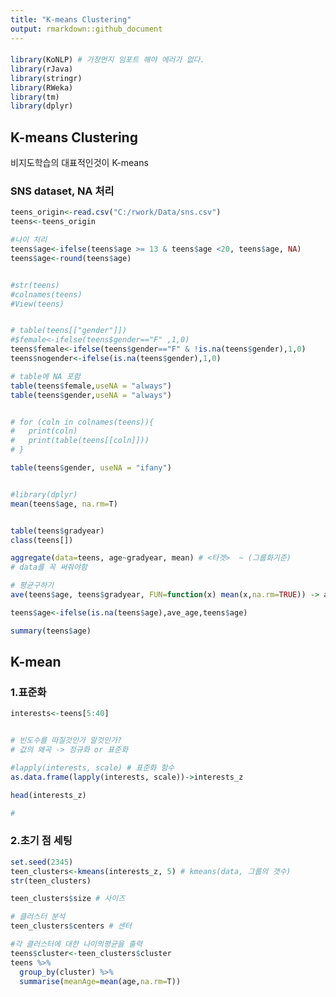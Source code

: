 ```yaml
---
title: "K-means Clustering"
output: rmarkdown::github_document
---
```


#### 

```r
library(KoNLP) # 가장먼지 임포트 해야 에러가 없다. 
library(rJava)
library(stringr)
library(RWeka)
library(tm)
library(dplyr)
```


## K-means Clustering

비지도학습의 대표적인것이 K-means


### SNS dataset, NA 처리 
```r
teens_origin<-read.csv("C:/rwork/Data/sns.csv")
teens<-teens_origin

#나이 처리
teens$age<-ifelse(teens$age >= 13 & teens$age <20, teens$age, NA)
teens$age<-round(teens$age)


#str(teens)
#colnames(teens)
#View(teens)


# table(teens[["gender"]])
#$female<-ifelse(teens$gender=="F" ,1,0)
teens$female<-ifelse(teens$gender=="F" & !is.na(teens$gender),1,0)
teens$nogender<-ifelse(is.na(teens$gender),1,0)

# table에 NA 포함
table(teens$female,useNA = "always")
table(teens$gender,useNA = "always")


# for (coln in colnames(teens)){
#   print(coln)
#   print(table(teens[[coln]]))
# }

table(teens$gender, useNA = "ifany")


#library(dplyr)
mean(teens$age, na.rm=T)


table(teens$gradyear)
class(teens[])

aggregate(data=teens, age~gradyear, mean) # <타겟>  ~ (그룹화기준)
# data를 꼭 써줘야함 

# 평균구하기
ave(teens$age, teens$gradyear, FUN=function(x) mean(x,na.rm=TRUE)) -> ave_age

teens$age<-ifelse(is.na(teens$age),ave_age,teens$age)

summary(teens$age)


```

## K-mean

### 1.표준화
```r
interests<-teens[5:40]


# 빈도수를 따질것인가 말것인가?
# 값의 왜곡 -> 정규화 or 표준화

#lapply(interests, scale) # 표준화 함수
as.data.frame(lapply(interests, scale))->interests_z

head(interests_z)

# 
```

### 2.초기 점 세팅
```r
set.seed(2345)
teen_clusters<-kmeans(interests_z, 5) # kmeans(data, 그룹의 갯수)
str(teen_clusters)

teen_clusters$size # 사이즈

# 클러스터 분석
teen_clusters$centers # 센터

#각 클러스터에 대한 나이의평균을 출력
teens$cluster<-teen_clusters$cluster
teens %>% 
  group_by(cluster) %>% 
  summarise(meanAge=mean(age,na.rm=T))


```
